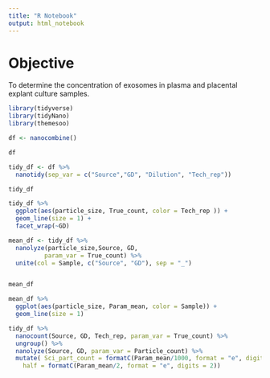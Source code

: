 ```yaml
---
title: "R Notebook"
output: html_notebook
---
```


# Objective
To determine the concentration of exosomes in plasma and placental explant culture samples.


```r
library(tidyverse)
library(tidyNano)
library(themesoo)
```



```r
df <- nanocombine()

df
```

```r
tidy_df <- df %>%
  nanotidy(sep_var = c("Source","GD", "Dilution", "Tech_rep"))

tidy_df

```
```r
tidy_df %>%
  ggplot(aes(particle_size, True_count, color = Tech_rep )) +
  geom_line(size = 1) +
  facet_wrap(~GD)
```


```r
mean_df <- tidy_df %>% 
  nanolyze(particle_size,Source, GD,
          param_var = True_count) %>% 
  unite(col = Sample, c("Source", "GD"), sep = "_")


mean_df
```

```r
mean_df %>% 
  ggplot(aes(particle_size, Param_mean, color = Sample)) +
  geom_line(size = 1)
```
```r
tidy_df %>% 
  nanocount(Source, GD, Tech_rep, param_var = True_count) %>% 
  ungroup() %>% 
  nanolyze(Source, GD, param_var = Particle_count) %>% 
  mutate( Sci_part_count = formatC(Param_mean/1000, format = "e", digits = 2),
    half = formatC(Param_mean/2, format = "e", digits = 2))
```

